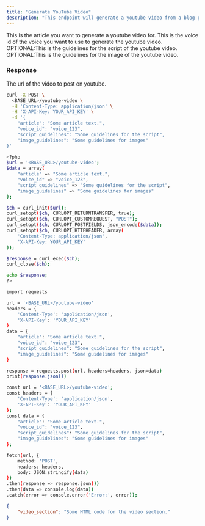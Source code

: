 ```yaml
---
title: "Generate YouTube Video"
description: "This endpoint will generate a youtube video from a blog post."
---
```


<ParamField body="article" type="string">
  This is the article you want to generate a youtube video for.
</ParamField>

<ParamField body="voice_id" type="string">
  This is the voice id of the voice you want to use to generate the youtube video.
</ParamField>

<ParamField body="script_guidelines" type="string">
  OPTIONAL:This is the guidelines for the script of the youtube video.
</ParamField>

<ParamField body="image_guidelines" type="string">
  OPTIONAL:This is the guidelines for the image of the youtube video.
</ParamField>

### Response

<ResponseField name="video_url" type="string">
  The url of the video to post on youtube.
</ResponseField>

<RequestExample>

```bash cURL
curl -X POST \
  <BASE_URL>/youtube-video \
  -H 'Content-Type: application/json' \
  -H 'X-API-Key: YOUR_API_KEY' \
  -d '{
    "article": "Some article text.",
    "voice_id": "voice_123",
    "script_guidelines": "Some guidelines for the script",
    "image_guidelines": "Some guidelines for images"
}'

```

```bash PHP
<?php
$url = '<BASE_URL>/youtube-video';
$data = array(
    "article" => "Some article text.",
    "voice_id" => "voice_123",
    "script_guidelines" => "Some guidelines for the script",
    "image_guidelines" => "Some guidelines for images"
);

$ch = curl_init($url);
curl_setopt($ch, CURLOPT_RETURNTRANSFER, true);
curl_setopt($ch, CURLOPT_CUSTOMREQUEST, "POST");
curl_setopt($ch, CURLOPT_POSTFIELDS, json_encode($data));
curl_setopt($ch, CURLOPT_HTTPHEADER, array(
    'Content-Type: application/json',
    'X-API-Key: YOUR_API_KEY'
));

$response = curl_exec($ch);
curl_close($ch);

echo $response;
?>


```

```bash Python
import requests

url = '<BASE_URL>/youtube-video'
headers = {
    'Content-Type': 'application/json',
    'X-API-Key': 'YOUR_API_KEY'
}
data = {
    "article": "Some article text.",
    "voice_id": "voice_123",
    "script_guidelines": "Some guidelines for the script",
    "image_guidelines": "Some guidelines for images"
}

response = requests.post(url, headers=headers, json=data)
print(response.json())


```

```bash JavaScript
const url = '<BASE_URL>/youtube-video';
const headers = {
    'Content-Type': 'application/json',
    'X-API-Key': 'YOUR_API_KEY'
};
const data = {
    "article": "Some article text.",
    "voice_id": "voice_123",
    "script_guidelines": "Some guidelines for the script",
    "image_guidelines": "Some guidelines for images"
};

fetch(url, {
    method: 'POST',
    headers: headers,
    body: JSON.stringify(data)
})
.then(response => response.json())
.then(data => console.log(data))
.catch(error => console.error('Error:', error));


```

</RequestExample>

<ResponseExample>

```json Response
{
	"video_section": "Some HTML code for the video section."
}
```

</ResponseExample>


&nbsp;
#
&nbsp;
#
&nbsp;